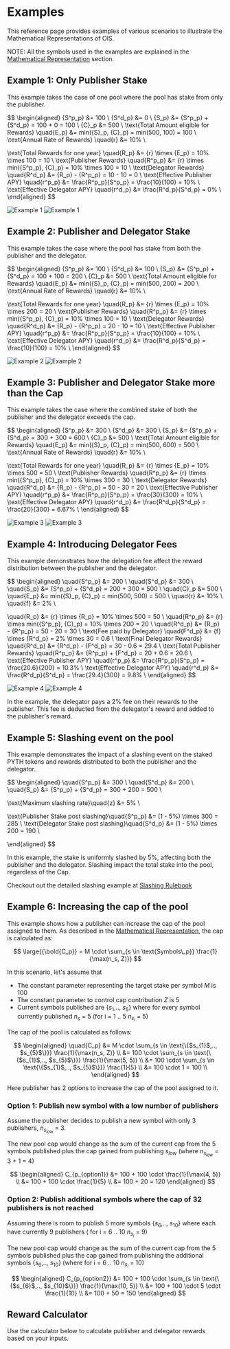 
# Examples

This reference page provides examples of various scenarios to illustrate the Mathematical Representations of OIS.

NOTE: All the symbols used in the examples are explained in the [Mathematical Representation](./mathematical-representation) section.

## Example 1: Only Publisher Stake

This example takes the case of one pool where the pool has stake from only the publisher.

$$
\begin{aligned}
{S^p_p} &= 100 \\
{S^d_p} &= 0 \\
{S_p} &= {S^p_p} + {S^d_p} = 100 + 0 = 100 \\
{C}_p &= 500 \\
\text{Total Amount eligible for Rewards} \quad{E_p} &= min({S}_p, {C}_p) = min(500, 100) = 100 \\
\text{Annual Rate of Rewards} \quad{r} &= 10\% \\

\text{Total Rewards for one year} \quad{R_p} &= {r} \times {E_p} = 10\% \times 100 = 10 \\
\text{Publisher Rewards} \quad{R^p_p} &= {r} \times min({S^p_p}, {C}_p) = 10\% \times 100 = 10 \\
\text{Delegator Rewards} \quad{R^d_p} &= {R_p} - {R^p_p} = 10 - 10 = 0 \\
\text{Effective Publisher APY} \quad{r^p_p} &= \frac{R^p_p}{S^p_p} = \frac{10}{100} = 10\% \\
\text{Effective Delegator APY} \quad{r^d_p} &= \frac{R^d_p}{S^d_p} = 0\% \\
\end{aligned}
$$

<Image
  src={OIS_Rewards_Example_Light_1}
  alt="Example 1"
  sizes="100%"
  placeholder="blur"
  className="dark:hidden"
/>
<Image
  src={OIS_Rewards_Example_Dark_1}
  alt="Example 1"
  sizes="100%"
  placeholder="blur"
  className="hidden dark:block"
/>

## Example 2: Publisher and Delegator Stake

This example takes the case where the pool has stake from both the publisher and the delegator.

$$
\begin{aligned}
{S^p_p} &= 100 \\
{S^d_p} &= 100 \\
{S_p} &= {S^p_p} + {S^d_p} = 100 + 100 = 200 \\
{C}_p &= 500 \\
\text{Total Amount eligible for Rewards} \quad{E_p} &= min({S}_p, {C}_p) = min(500, 200) = 200 \\
\text{Annual Rate of Rewards} \quad{r} &= 10\% \\

\text{Total Rewards for one year} \quad{R_p} &= {r} \times {E_p} = 10\% \times 200 = 20 \\
\text{Publisher Rewards} \quad{R^p_p} &= {r} \times min({S^p_p}, {C}_p) = 10\% \times 100 = 10 \\
\text{Delegator Rewards} \quad{R^d_p} &= {R_p} - {R^p_p} = 20 - 10 = 10 \\
\text{Effective Publisher APY} \quad{r^p_p} &= \frac{R^p_p}{S^p_p} = \frac{10}{100} = 10\% \\
\text{Effective Delegator APY} \quad{r^d_p} &= \frac{R^d_p}{S^d_p} = \frac{10}{100} = 10\% \\
\end{aligned}
$$

<Image
  src={OIS_Rewards_Example_Light_2}
  alt="Example 2"
  sizes="100%"
  placeholder="blur"
  className="dark:hidden"
/>
<Image
  src={OIS_Rewards_Example_Dark_2}
  alt="Example 2"
  sizes="100%"
  placeholder="blur"
  className="hidden dark:block"
/>

## Example 3: Publisher and Delegator Stake more than the Cap

This example takes the case where the combined stake of both the publisher and the delegator exceeds the cap.

$$
\begin{aligned}
{S^p_p} &= 300 \\
{S^d_p} &= 300 \\
{S_p} &= {S^p_p} + {S^d_p} = 300 + 300 = 600 \\
{C}_p &= 500 \\
\text{Total Amount eligible for Rewards} \quad{E_p} &= min({S}_p, {C}_p) = min(500, 600) = 500 \\
\text{Annual Rate of Rewards} \quad{r} &= 10\% \\

\text{Total Rewards for one year} \quad{R_p} &= {r} \times {E_p} = 10\% \times 500 = 50 \\
\text{Publisher Rewards} \quad{R^p_p} &= {r} \times min({S^p_p}, {C}_p) = 10\% \times 300 = 30 \\
\text{Delegator Rewards} \quad{R^d_p} &= {R_p} - {R^p_p} = 50 - 30 = 20 \\
\text{Effective Publisher APY} \quad{r^p_p} &= \frac{R^p_p}{S^p_p} = \frac{30}{300} = 10\% \\
\text{Effective Delegator APY} \quad{r^d_p} &= \frac{R^d_p}{S^d_p} = \frac{20}{300} = 6.67\% \\
\end{aligned}
$$

<Image
  src={OIS_Rewards_Example_Light_3}
  alt="Example 3"
  sizes="100%"
  placeholder="blur"
  className="dark:hidden"
/>
<Image
  src={OIS_Rewards_Example_Dark_3}
  alt="Example 3"
  sizes="100%"
  placeholder="blur"
  className="hidden dark:block"
/>

## Example 4: Introducing Delegator Fees

This example demonstrates how the delegation fee affect the reward distribution between the publisher and the delegator.

$$
\begin{aligned}
\quad{S^p_p} &= 200 \\
\quad{S^d_p} &= 300 \\
\quad{S_p} &= {S^p_p} + {S^d_p} = 200 + 300 = 500 \\
\quad{C}_p &= 500 \\
\quad{E_p} &= min({S}_p, {C}_p) = min(500, 500) = 500 \\
\quad{r} &= 10\% \\
\quad{f} &= 2\% \\

\quad{R_p} &= {r} \times {R_p} = 10\% \times 500 = 50 \\
\quad{R^p_p} &= {r} \times min({S^p_p}, {C}_p) = 10\% \times 200 = 20 \\
\quad{R^d_p} &= {R_p} - {R^p_p} = 50 - 20 = 30 \\
\text{Fee paid by Delegator} \quad{F^d_p} &= {f} \times {R^d_p} = 2\% \times 30 = 0.6 \\
\text{Final Delegator Rewards} \quad{R^d_p} &= {R^d_p} - {F^d_p} = 30 - 0.6 = 29.4 \\
\text{Total Publisher Rewards} \quad{R^p_p} &= {R^p_p} + {F^d_p} = 20 + 0.6 = 20.6 \\
\text{Effective Publisher APY} \quad{r^p_p} &= \frac{R^p_p}{S^p_p} = \frac{20.6}{200} = 10.3\% \\
\text{Effective Delegator APY} \quad{r^d_p} &= \frac{R^d_p}{S^d_p} = \frac{29.4}{300} = 9.8\% \\
\end{aligned}
$$

<Image
  src={OIS_Rewards_Example_Light_4}
  alt="Example 4"
  sizes="100%"
  placeholder="blur"
  className="dark:hidden"
/>
<Image
  src={OIS_Rewards_Example_Dark_4}
  alt="Example 4"
  sizes="100%"
  placeholder="blur"
  className="hidden dark:block"
/>

In the example, the delegator pays a 2\% fee on their rewards to the publisher. This fee is deducted from the delegator's reward and added to the publisher's reward.

## Example 5: Slashing event on the pool

This example demonstrates the impact of a slashing event on the staked PYTH tokens and rewards distributed to both the publisher and the delegator.

$$
\begin{aligned}
\quad{S^p_p} &= 300 \\
\quad{S^d_p} &= 200 \\
\quad{S_p} &= {S^p_p} + {S^d_p} = 300 + 200 = 500 \\

\text{Maximum slashing rate}\quad{z} &= 5\% \\

\text{Publisher Stake post slashing}\quad{S^p_p} &= (1 - 5\%) \times 300 = 285 \\
\text{Delegator Stake post slashing}\quad{S^d_p} &= (1 - 5\%) \times 200 = 190 \\

\end{aligned}
$$

In this example, the stake is uniformly slashed by 5\%, affecting both the publisher and the delegator. Slashing impact the total stake into the pool, regardless of the Cap.

Checkout out the detailed slashing example at [Slashing Rulebook](./slashing-rulebook#slashing-example)

## Example 6: Increasing the cap of the pool

This example shows how a publisher can increase the cap of the pool assigned to them.
As described in the [Mathematical Representation](/home/pyth-token/oracle-integrity-staking/mathematical-representation#pool-cap), the cap is calculated as:

$$
\large{{\bold{C_p}} = M \cdot \sum_{s \in \text{Symbols\_p}} \frac{1}{\max(n_s, Z)}}
$$

In this scenario, let's assume that

- The constant parameter representing the target stake per symbol $M$ is 100
- The constant parameter to control cap contribution $Z$ is 5
- Current symbols published are \{$s_{1}$,.., $s_{5}$\} where for every symbol currently published $n_s$ = 5 (for i = 1 .. 5 $n_{s_i}$ = 5)

The cap of the pool is calculated as follows:

$$
\begin{aligned}
\quad{C_p} &= M \cdot \sum_{s \in \text{\{$s_{1}$,.., $s_{5}$\}}} \frac{1}{\max(n_s, Z)} \\
&= 100 \cdot \sum_{s \in \text{\{$s_{1}$,.., $s_{5}$\}}} \frac{1}{\max(5, 5)} \\
&= 100 \cdot \sum_{s \in \text{\{$s_{1}$,.., $s_{5}$\}}} \frac{1}{5} \\
&= 100 \cdot 1 = 100 \\
\end{aligned}
$$

Here publisher has 2 options to increase the cap of the pool assigned to it.

### Option 1: Publish new symbol with a low number of publishers

Assume the publisher decides to publish a new symbol with only 3 publishers, $n_{s_{low}}$ = 3.

The new pool cap would change as the sum of the current cap from the 5 symbols published plus the cap gained from publishing $s_{low}$ (where $n_{s_{low}}$ = 3 + 1 = 4)

$$
\begin{aligned}
C_{p_{option1}} &= 100 + 100 \cdot \frac{1}{\max(4, 5)} \\
&= 100 + 100 \cdot \frac{1}{5} \\
&= 100 + 20 = 120
\end{aligned}
$$

### Option 2: Publish additional symbols where the cap of 32 publishers is not reached

Assuming there is room to publish 5 more symbols \{$s_{6}$,.., $s_{10}$\} where each have currently 9 publishers ( for i = 6 .. 10 $n_{s_i}$ = 9)

The new pool cap would change as the sum of the current cap from the 5 symbols published plus the cap gained from publishing the additional symbols \{$s_{6}$,.., $s_{10}$\} (where for i = 6 .. 10 $n_{s_i}$ = 10)

$$
\begin{aligned}
C_{p_{option2}} &= 100 + 100 \cdot \sum_{s \in \text{\{$s_{6}$,.., $s_{10}$\}}} \frac{1}{\max(10, 5)} \\
&= 100 + 100 \cdot 5 \cdot \frac{1}{10} \\
&= 100 + 50 = 150
\end{aligned}
$$

## Reward Calculator

Use the calculator below to calculate publisher and delegator rewards based on your inputs.

<RewardSimulator />
